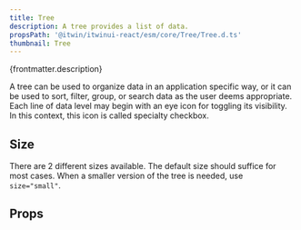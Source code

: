 ```yaml
---
title: Tree
description: A tree provides a list of data.
propsPath: '@itwin/itwinui-react/esm/core/Tree/Tree.d.ts'
thumbnail: Tree
---
```


<p>{frontmatter.description}</p>

<Placeholder componentPageName='tree' />

<LiveExample src='Tree.main.jsx'>
  <AllExamples.TreeMainExample client:load />
</LiveExample>

A tree can be used to organize data in an application specific way, or it can be used to sort, filter, group, or search data as the user deems appropriate. Each line of data level may begin with an eye icon for toggling its visibility. In this context, this icon is called specialty checkbox.

## Size

There are 2 different sizes available. The default size should suffice for most cases. When a smaller version of the tree is needed, use `size="small"`.

<LiveExample src='Tree.small.jsx'>
  <AllExamples.TreeSmallExample client:load />
</LiveExample>

## Props

<PropsTable path={frontmatter.propsPath} />
